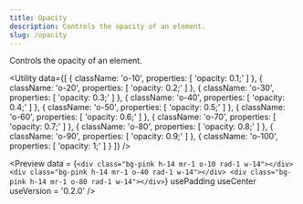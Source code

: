 ```yaml
---
title: Opacity
description: Controls the opacity of an element.
slug: /opacity
---
```


Controls the opacity of an element.

<Utility
  data={[
    {
      className: 'o-10',
      properties: [
        'opacity: 0.1;'
      ]
    },
    {
      className: 'o-20',
      properties: [
        'opacity: 0.2;'
      ]
    },
    {
      className: 'o-30',
      properties: [
        'opacity: 0.3;'
      ]
    },
    {
      className: 'o-40',
      properties: [
        'opacity: 0.4;'
      ]
    },
    {
      className: 'o-50',
      properties: [
        'opacity: 0.5;'
      ]
    },
    {
      className: 'o-60',
      properties: [
        'opacity: 0.6;'
      ]
    },
    {
      className: 'o-70',
      properties: [
        'opacity: 0.7;'
      ]
    },
    {
      className: 'o-80',
      properties: [
        'opacity: 0.8;'
      ]
    },
    {
      className: 'o-90',
      properties: [
        'opacity: 0.9;'
      ]
    },
    {
      className: 'o-100',
      properties: [
        'opacity: 1;'
      ]
    }
  ]}
/>

<Preview
  data = {`<div class="bg-pink h-14 mr-1 o-10 rad-1 w-14"></div>
    <div class="bg-pink h-14 mr-1 o-40 rad-1 w-14"></div>
    <div class="bg-pink h-14 mr-1 o-80 rad-1 w-14"></div>`}
  usePadding
  useCenter
  useVersion = '0.2.0'
/>